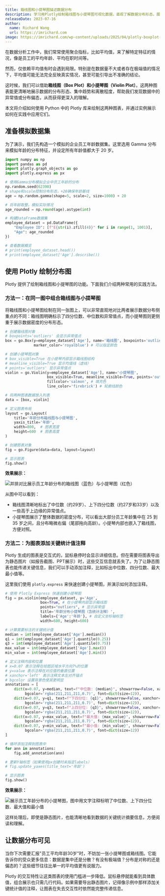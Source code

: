 ```yaml
---
title: 箱线图和小提琴图描述数据分布
description: 学习用Plotly绘制箱线图与小提琴图可视化数据，直观了解数据分布形态，展示中位数和异常值
releaseDate: 2023-07-16
author:
  name: Richard Wang
  url: https://imrichard.com
image: https://imrichard.com/wp-content/uploads/2025/04/plotly-boxplot-violinplot-distribution-cover.avif
---
```


在数据分析工作中，我们常常使用聚合指标，比如平均值，来了解特定特征的情况，像是员工的平均年龄、平均在职时间等。

然而，仅依赖平均值有时会遇到局限。特别是在数据量不大或者存在极端值的情况下，平均值可能无法完全反映真实情况，甚至可能引导出不准确的结论。

这时候，我们可以借助**箱线图（Box Plot）**和**小提琴图（Violin Plot）**。这两种图表能更清晰地展示数据的分布形态、集中趋势和离散程度，帮助我们发现数据中的异常值或分布偏态，从而获得更深入的理解。

本文将介绍如何使用 Python 中的 Plotly 库来绘制这两种图表，并通过实例展示如何在实践中应用它们。

## 准备模拟数据集

为了演示，我们先构造一个模拟的企业员工年龄数据集。这里选用 Gamma 分布来模拟年龄的分布特征，并设定所有年龄值都大于 20 岁。

```python
import numpy as np
import pandas as pd
import plotly.graph_objects as go
import plotly.express as px

# 使用Gamma分布模拟企业中员工年龄的分布
np.random.seed(62390)
# shape和scale控制分布形态，+20确保年龄基线
age = np.random.gamma(shape=5, scale=2, size=1000) + 20

# 将年龄取整，模拟实际情况
age_rounded = np.round(age).astype(int)

# 构建DataFrame数据集
employee_dataset = pd.DataFrame({
    "Employee ID": [f"E{str(i).zfill(4)}" for i in range(1, 1001)],
    "Age": age_rounded
})

# 查看数据概览
# print(employee_dataset.head())
# print(employee_dataset['Age'].describe())
```

## 使用 Plotly 绘制分布图

Plotly 提供了绘制箱线图和小提琴图的功能。下面我们介绍两种常用的实践方法。

### 方法一：在同一图中组合箱线图与小提琴图

将箱线图和小提琴图绘制在同一张图上，可以非常直观地对比两者展示数据分布侧重点的不同：箱线图明确标示了四分位数、中位数和异常值点，而小提琴图则更侧重于展示数据密度的分布形态。

```python
# 创建箱线图对象
# boxpoints='outliers' 会显示异常值点
box = go.Box(y=employee_dataset['Age'], name='箱线图', boxpoints='outliers',
             marker_color='royalblue') # 可以指定颜色

# 创建小提琴图对象
# box_visible=True 在小提琴内部显示箱线图结构
# meanline_visible=True 显示均值线（虚线）
# points='outliers' 显示异常值点
violin = go.Violin(y=employee_dataset['Age'], name='小提琴图',
                   box_visible=True, meanline_visible=True, points='outliers',
                   fillcolor='salmon', # 填充色
                   line_color='firebrick') # 轮廓线颜色

# 将两种图表数据放入列表
data = [box, violin]

# 定义图表布局
layout = go.Layout(
    title='年龄分布箱线图与小提琴图',
    yaxis_title='年龄',
    width=800,  # 图表宽度
    height=600  # 图表高度
)

# 创建图表对象
fig = go.Figure(data=data, layout=layout)

# 显示图表
fig.show()
```

**效果展示：**

![并排对比展示员工年龄分布的箱线图（蓝色）与小提琴图（红色）](https://imrichard.com/wp-content/uploads/2025/04/age-distribution-boxplot-violin-comparison.avif)

从图中可以看到：

- 箱线图清晰地标出了中位数（约29岁）、上下四分位数（约27岁和33岁）以及一些高于上边缘的异常值点。
- 小提琴图展示了整体数据的密度分布，可以看出大部分员工年龄集中在 25 到 35 岁之间，且分布略微右偏（尾部拖向高龄）。小提琴内部也嵌入了箱线图，方便对照。

### 方法二：为图表添加关键统计值注释

Plotly 生成的图表是交互式的，鼠标悬停时会显示详细信息。但在需要将图表导出为静态图片（如报告截图、PPT展示）时，这些交互信息就丢失了。为了让静态图表也能传递关键信息，我们可以手动添加注释，比如标出中位数、四分位数、最大最小值等。

这里我们使用 `plotly.express` 来快速创建小提琴图，并演示如何添加注释。

```python
# 使用 Plotly Express 快速创建小提琴图
fig = px.violin(employee_dataset, y='Age',
                box=True, # 在小提琴内部显示箱线图
                points="outliers", # 显示异常值
                title='年龄分布小提琴图（含统计注释）',
                labels={'Age':'年龄'}, # 自定义坐标轴标签
                width=600, height=600)

# 计算需要标注的关键统计值
median = int(employee_dataset['Age'].median())
q1 = int(employee_dataset['Age'].quantile(0.25))
q3 = int(employee_dataset['Age'].quantile(0.75))
max_value = int(employee_dataset['Age'].max())
min_value = int(employee_dataset['Age'].min())

# 定义注释内容和位置
# x=0.07 表示注释在绘图区域水平方向7%的位置
# y=value 表示注释在对应值的垂直位置
# xanchor='left' 表示注释文本左对齐锚点
# bgcolor 设置背景色使其更明显
annotations = [
    dict(x=0.07, y=median, text=f"中位数: {median}", showarrow=False, xanchor='left',
         bgcolor='rgba(211,211,211,0.7)', font=dict(size=12)),
    dict(x=0.07, y=q1, text=f"下四分位: {q1}", showarrow=False, xanchor='left',
         bgcolor='rgba(211,211,211,0.7)', font=dict(size=12)),
    dict(x=0.07, y=q3, text=f"上四分位: {q3}", showarrow=False, xanchor='left',
         bgcolor='rgba(211,211,211,0.7)', font=dict(size=12)),
    dict(x=0.07, y=max_value, text=f"最大值: {max_value}", showarrow=False, xanchor='left',
         bgcolor='rgba(211,211,211,0.7)', font=dict(size=12)),
    dict(x=0.07, y=min_value, text=f"最小值: {min_value}", showarrow=False, xanchor='left',
         bgcolor='rgba(211,211,211,0.7)', font=dict(size=12))
]

# 循环添加注释到图表中
for ann in annotations:
    fig.add_annotation(ann)

# 更新Y轴标签（如果使用px创建时未指定labels）
# fig.update_yaxes(title_text='年龄')

# 显示图表
fig.show()
```

**效果展示：**

![展示员工年龄分布的小提琴图，图中用文字注释标明了中位数、上下四分位数、最大值和最小值](https://imrichard.com/wp-content/uploads/2025/04/annotated-age-distribution-violin-plot.avif)

这样处理后，即使是静态图片，也能清晰地看到数据的关键统计摘要信息，方便阅读和理解。

## 让数据分布可见

当你下次需要汇报"员工平均年龄30岁"时，不妨加一张小提琴图或箱线图。它能告诉你的受众更多信息：数据是集中还是分散？有没有极端值？分布是对称的还是偏态的？这些细节往往比单一的平均值更有说服力。

Plotly 的交互特性让这类图表的使用门槛进一步降低。鼠标悬停就能看到具体数值，组合展示也只需几行代码。如果需要导出静态图片，记得像示例中那样添加关键统计值的注释，让图表在失去交互性时依然能完整传递信息。
